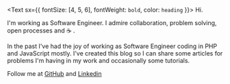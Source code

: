 <Text sx={{ fontSize: [4, 5, 6], fontWeight: `bold`, color: `heading` }}>
  Hi.
</Text>

I'm working as Software Engineer. I admire collaboration, problem solving, open processes and ☕ .

In the past I've had the joy of working as Software Engineer coding in PHP and JavaScript mostly. 
I've created this blog so I can share some articles for problems I'm having in my work and occasionally some tutorials.

Follow me at [GitHub](https://github.com/gkalmoukis) and [Linkedin](https://www.linkedin.com/in/giokalm/)
